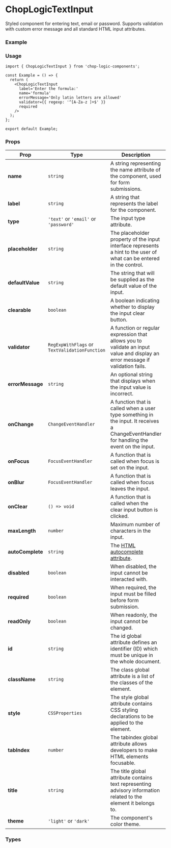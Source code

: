 
<Meta of={TextInput} title='TextInput' />

# ChopLogicTextInput

Styled component for entering text, email or password. Supports validation with custom error message and all standard HTML input attributes.

### Example

<Canvas of={TextInput.DefaultTextInput} />

### Usage

```tsx
import { ChopLogicTextInput } from 'chop-logic-components';

const Example = () => {
  return (
    <ChopLogicTextInput
      label='Enter the formula:'
      name='formula'
      errorMessage='Only latin letters are allowed'
      validator={{ regexp: '^[A-Za-z ]+$' }}
      required
    />
  );
};

export default Example;
```

### Props

| Prop             | Type                                          | Description                                                                                                                              | Default          | Required |
|------------------|-----------------------------------------------|------------------------------------------------------------------------------------------------------------------------------------------|------------------|----------|
| **name**         | `string`                                      | A string representing the name attribute of the component, used for form submissions.                                                    | `undefined`      | Yes      |
| **label**        | `string`                                      | A string that represents the label for the component.                                                                                    | `undefined`      | Yes      |
| **type**         | `'text'` or `'email'` or `'password'`         | The input type attribute.                                                                                                                | `'text'`         | No       |
| **placeholder**  | `string`                                      | The placeholder property of the input interface represents a hint to the user of what can be entered in the control.                     | `'Type here...'` | No       |
| **defaultValue** | `string`                                      | The string that will be supplied as the default value of the input.                                                                      | `undefined`      | No       |
| **clearable**    | `boolean`                                     | A boolean indicating whether to display the input clear button.                                                                          | `false`          | No       |
| **validator**    | `RegExpWithFlags` or `TextValidationFunction` | A function or regular expression that allows you to validate an input value and display an error message if validation fails.            | `undefined`      | No       |
| **errorMessage** | `string`                                      | An optional string that displays when the input value is incorrect.                                                                      | `undefined`      | No       |
| **onChange**     | `ChangeEventHandler`                          | A function that is called when a user type something in the input. It receives a ChangeEventHandler for handling the event on the input. | `undefined`      | No       |
| **onFocus**      | `FocusEventHandler`                           | A function that is called when focus is set on the input.                                                                                | `undefined`      | No       |
| **onBlur**       | `FocusEventHandler`                           | A function that is called when focus leaves the input.                                                                                   | `undefined`      | No       |
| **onClear**      | `() => void`                                  | A function that is called when the clear input button is clicked.                                                                        | `undefined`      | No       |
| **maxLength**    | `number`                                      | Maximum number of characters in the input.                                                                                               | `undefined`      | No       |
| **autoComplete** | `string`                                      | The [HTML autocomplete attribute](https://developer.mozilla.org/en-US/docs/Web/HTML/Attributes/autocomplete).                            | `"off"`          | No       |
| **disabled**     | `boolean`                                     | When disabled, the input cannot be interacted with.                                                                                      | `false`          | No       |
| **required**     | `boolean`                                     | When required, the input must be filled before form submission.                                                                          | `false`          | No       |
| **readOnly**     | `boolean`                                     | When readonly, the input cannot be changed.                                                                                              | `false`          | No       |
| **id**           | `string`                                      | The id global attribute defines an identifier (ID) which must be unique in the whole document.                                           | `undefined`      | No       |
| **className**    | `string`                                      | The class global attribute is a list of the classes of the element.                                                                      | `undefined`      | No       |
| **style**        | `CSSProperties`                               | The style global attribute contains CSS styling declarations to be applied to the element.                                               | `undefined`      | No       |
| **tabIndex**     | `number`                                      | The tabindex global attribute allows developers to make HTML elements focusable.                                                         | `undefined`      | No       |
| **title**        | `string`                                      | The title global attribute contains text representing advisory information related to the element it belongs to.                         | `undefined`      | No       |
| **theme**        | `'light'` or `'dark'`                         | The component's color theme.                                                                                                             | `undefined`      | No       |

### Types

```ts
type ChopLogicTextInputProps = CommonInputProps & {
  errorMessage?: string;
  clearable?: boolean;
  readOnly?: boolean;
  type?: 'text' | 'email' | 'password';
  validator?: RegExpWithFlags | TextValidationFunction;
  maxLength?: number;
  placeholder?: string;
  defaultValue?: string;
  onClear?: () => void;
  autoComplete?: React.HTMLInputAutoCompleteAttribute;
  onChange?: React.ChangeEventHandler<HTMLInputElement>;
  onBlur?: React.FocusEventHandler<HTMLInputElement>;
  onFocus?: React.FocusEventHandler<HTMLInputElement>;
};

type RegExpWithFlags = {
  regexp: string;
  flags?: string;
};

type TextValidationFunction = (input: string) => boolean;

type CommonInputProps = CommonComponentProps & {
  label: string;
  name: string;
  disabled?: boolean;
  required?: boolean;
};

type CommonComponentProps = {
  id?: string;
  className?: string;
  style?: React.CSSProperties;
  tabIndex?: number;
  title?: string;
  theme?: 'dark' | 'light';
};
```

